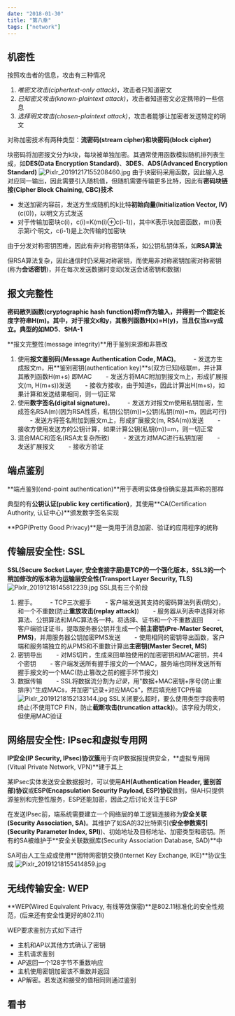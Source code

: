```yaml
---
date: "2018-01-30"
title: "第八章"
tags: ["network"]
---
```


## 机密性
按照攻击者的信息，攻击有三种情况

1. *唯密文攻击(ciphertext-only attack)*，攻击者只知道密文
2. *已知密文攻击(known-plaintext attack)*，攻击者知道密文必定携带的一些信息
3. *选择明文攻击(chosen-plaintext attack)*，攻击者能够让加密者发送特定的明文

对称加密技术有两种类型：**流密码(stream cipher)**和**块密码(block cipher)**

块密码将加密报文分为k块，每块被单独加密。其通常使用函数模拟随机排列表生成，如**DES(Data Encryption Standard)**、**3DES**、**ADS(Advanced Encryption Standard)**
![Pixlr_20191217155208460.jpg](../../images/network/1576567398023_c9fd037ebe550d09d361de56b9c18e7f.jpg)
由于块密码采用函数，因此输入总对应同一输出，因此需要引入随机值，但随机需要传输更多比特，因此有**密码块链接(Cipher Block Chaining, CBC)技术**

- 发送加密内容前，发送方生成随机的k比特**初始向量(Initialization Vector, IV)**(c(0))，以明文方式发送
- 对于传输加密块c(i)，c(i)=K(m(i)⊕c(i-1))，其中K表示块加密函数，m(i)表示第i个明文，c(i-1)是上次传输的加密块

由于分发对称密钥困难，因此有非对称密钥体系，如公钥私钥体系，如**RSA算法**

但RSA算法复杂，因此通信时仍采用对称密钥，而使用非对称密钥加密对称密钥(称为**会话密钥**)，并在每次发送数据时变动(发送会话密钥和数据)
## 报文完整性
**密码散列函数(cryptographic hash function)**将m作为输入，并得到一个固定长度字符串H(m)。其中，对于报文x和y，其散列函数H(x)=H(y)，当且仅当x=y成立。典型的如**MD5**、**SHA-1**

**报文完整性(message integrity)**用于鉴别来源和非篡改

1. 使用**报文鉴别码(Message Authentication Code, MAC)**。
　　- 发送方生成报文m，用**鉴别密钥(authentication key)**s(双方已知)级联m，并计算其散列函数H(m+s) 即MAC
　　- 发送方将MAC附加到报文m上，形成扩展报文(m, H(m+s))发送
　　- 接收方接收，由于知道s，因此计算出H(m+s)，如果计算和发送结果相同，则一切正常
2. 使用**数字签名(digital signature)**。
　　- 发送方对报文m使用私钥加密，生成签名RSA(m)(因为RSA性质，私钥(公钥(m))=公钥(私钥(m))=m，因此可行)
　　- 发送方将签名附加到报文m上，形成扩展报文(m, RSA(m))发送
　　- 接收方使用发送方的公钥计算，如果计算公钥(私钥(m))=m，则一切正常
3. 混合MAC和签名(RSA太复杂所致)
　　- 发送方对MAC进行私钥加密
　　- 发送扩展报文
　　- 接收方验证
## 端点鉴别
**端点鉴别(end-point authentication)**用于表明实体身份确实是其声称的那样

典型的有**公钥认证(public key certification)**，其使用**CA(Certification Authority, 认证中心)**颁发数字签名实现

**PGP(Pretty Good Privacy)**是一类用于消息加密、验证的应用程序的统称
## 传输层安全性: SSL
**SSL(Secure Socket Layer, 安全套接字层)**是TCP的一个强化版本，SSL3的一个稍加修改的版本称为**运输层安全性(Transport Layer Security, TLS)**
![Pixlr_20191218145812239.jpg](../../images/network/1576651938746_760ed0d7900f570b21638ce3260c487e.jpg)
SSL具有三个阶段

1. 握手。
　　- TCP三次握手
　　- 客户端发送其支持的密码算法列表(明文)，和一个不重数(防止**重放攻击(replay attack)**)
　　- 服务器从列表中选择对称算法、公钥算法和MAC算法各一种。将选择、证书和一个不重数返回
　　- 客户端验证证书，提取服务器公钥并生成一个**前主密钥(Pre-Master Secret, PMS)**，并用服务器公钥加密PMS发送
　　- 使用相同的密钥导出函数，客户端和服务端独立的从PMS和不重数计算出**主密钥(Master Secret, MS)**
2. 密钥导出
　　- 对MS切片，生成来回单独使用的加密密钥和MAC密钥，共4个密钥
　　- 客户端发送所有握手报文的一个MAC，服务端也同样发送所有握手报文的一个MAC(防止篡改之前的握手环节报文)
3. 数据传输
　　- SSL将数据流分割为*记录*，用"数据+MAC密钥+序号(防止重排序)"生成MACs，并加密"记录+对应MACs"，然后填充给TCP传输
![Pixlr_20191218152133144.jpg](../../images/network/1576651938812_0a9fdc56e83d6b8a74226192a212e7e7.jpg)
SSL关闭要么超时，要么使用类型字段表明终止(不使用TCP FIN，防止**截断攻击(truncation attack)**)。该字段为明文，但使用MAC验证
## 网络层安全性: IPsec和虚拟专用网
**IP安全(IP Security, IPsec)协议簇**用于向IP数据报提供安全，**虚拟专用网(Vitual Private Network, VPN)**建于其上

某IPsec实体发送安全数据报时，可以使用**AH(Authentication Header, 鉴别首部)协议**或**ESP(Encapsulation Security Payload, ESP)协议**做到，但AH只提供源鉴别和完整性服务，ESP还能加密，因此之后讨论关注于ESP

在发送IPsec前，端系统需要建立一个网络层的单工逻辑连接称为**安全关联(Security Association, SA)**。其维护了如SA的32比特索引(**安全参数索引(Security Parameter Index, SPI)**)、初始地址及目标地址、加密类型和密钥。所有的SA被维护于**安全关联数据库(Security Association Database, SAD)**中

SA可由人工生成或使用**因特网密钥交换(Internet Key Exchange, IKE)**协议生成
![Pixlr_20191218155414859.jpg](../../images/network/1576651938946_3ffa37571cb1b4c89c4668f5c81ad4c5.jpg)
## 无线传输安全: WEP
**WEP(Wired Equivalent Privacy, 有线等效保密)**是802.11标准化的安全性规范，(后来还有安全性更好的802.11i)

WEP要求鉴别方式如下进行
- 主机和AP以其他方式确认了密钥
- 主机请求鉴别
- AP返回一个128字节不重数响应
- 主机使用密钥加密该不重数并返回
- AP解密。若发送和接受的值相同则通过鉴别

## 看书
